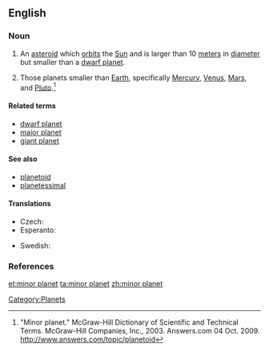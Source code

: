 ==English==
{{wikipedia}}

===Noun===
{{en-noun|sg=[[minor]] [[planet]]}}

# {{astronomy}} An [[asteroid]] which [[orbit]]s the [[Sun]] and is larger than 10 [[meter]]s in [[diameter]] but smaller than a [[dwarf planet]].
# {{astronomy}} Those planets smaller than [[Earth]], specifically [[Mercury]], [[Venus]], [[Mars]], and [[Pluto]].<ref>"Minor planet." McGraw-Hill Dictionary of Scientific and Technical Terms. McGraw-Hill Companies, Inc., 2003. Answers.com 04 Oct. 2009. http://www.answers.com/topic/planetoid</ref>

====Related terms====
* [[dwarf planet]]
* [[major planet]]
* [[giant planet]]

====See also====
* [[planetoid]]
* [[planetessimal]]

====Translations====
{{trans-top|celestial body}}
* Czech: {{t-|cs|planetka|f}}
* Esperanto: {{t-|eo|planedeto|xs=Esperanto}}
{{trans-mid}}
* Swedish: {{t-|sv|småplanet|c}}
{{trans-bottom}}

===References===
<references/>

[[Category:Planets]]

[[et:minor planet]]
[[ta:minor planet]]
[[zh:minor planet]]